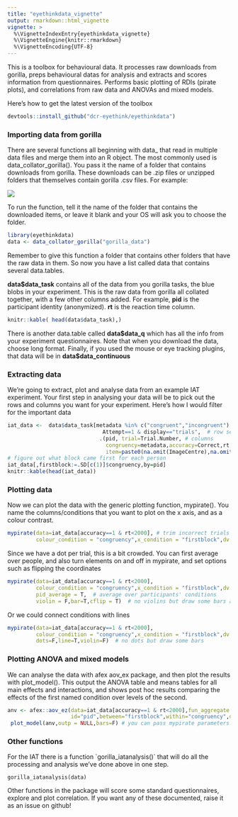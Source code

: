 ```yaml
---
title: "eyethinkdata_vignette"
output: rmarkdown::html_vignette
vignette: >
  %\VignetteIndexEntry{eyethinkdata_vignette}
  %\VignetteEngine{knitr::rmarkdown}
  %\VignetteEncoding{UTF-8}
---
```


This is a toolbox for behavioural data. It processes raw downloads from gorilla, preps behavioural datas for analysis and extracts and scores information from questionnaires. Performs basic plotting of RDIs (pirate plots), and correlations from raw data and ANOVAs and mixed models.

Here's how to get the latest version of the toolbox

```r
devtools::install_github("dcr-eyethink/eyethinkdata")
```

### Importing data from gorilla

There are several functions all beginning with data\_ that read in multiple data files and merge them into an R object. The most commonly used is data_collator_gorilla(). You pass it the name of a folder that contains downloads from gorilla. These downloads can be .zip files or unzipped folders that themselves contain gorilla .csv files. For example:

![](datafolder.png)

To run the function, tell it the name of the folder that contains the downloaded items, or leave it blank and your OS will ask you to choose the folder.

```r
library(eyethinkdata)
data <- data_collator_gorilla("gorilla_data")
```

Remember to give this function a folder that contains other folders that have the raw data in them. So now you have a list called data that contains several data.tables.

**data\$data_task** contains all of the data from you gorilla tasks, the blue blobs in your experiment. This is the raw data from gorilla all collated together, with a few other columns added. For example, **pid** is the participant identity (anonymized). **rt** is the reaction time column.

```r
knitr::kable( head(data$data_task),)
```

There is another data.table called **data\$data_q** which has all the info from your experiment questionnaires. Note that when you download the data, choose long format. Finally, if you used the mouse or eye tracking plugins, that data will be in **data\$data_continuous**

### Extracting data

We're going to extract, plot and analyse data from an example IAT experiment. Your first step in analysing your data will be to pick out the rows and columns you want for your experiment. Here's how I would filter for the important data

```r
iat_data <-  data$data_task[metadata %in% c("congruent","incongruent") & # row selection
                              Attempt==1 & display=="trials",  # row selection
                             .(pid, trial=Trial.Number, # columns  
                               congruency=metadata,accuracy=Correct,rt,   # columns    
                               item=paste0(na.omit(ImageCentre),na.omit(TextCentre)))]          
# figure out what block came first for each person
iat_data[,firstblock:=.SD[c(1)]$congruency,by=pid] 
knitr::kable(head(iat_data))
```

### Plotting data

Now we can plot the data with the generic plotting function, mypirate(). You name the columns/conditions that you want to plot on the x axis, and as a colour contrast.

```r
mypirate(data=iat_data[accuracy==1 & rt<2000], # trim incorrect trials and outliers
         colour_condition = "congruency",x_condition = "firstblock",dv = "rt")
```

Since we have a dot per trial, this is a bit crowded. You can first average over people, and also turn elements on and off in mypirate, and set options such as flipping the coordinates

```r
mypirate(data=iat_data[accuracy==1 & rt<2000],
         colour_condition = "congruency",x_condition = "firstblock",dv = "rt",
         pid_average = T,  # average over participants' conditions
         violin = F,bar=T,cflip = T)  # no violins but draw some bars and flip axes
```

Or we could connect conditions with lines

```r
mypirate(data=iat_data[accuracy==1 & rt<2000],
         colour_condition = "congruency",x_condition = "firstblock",dv = "rt",
         dots=F,line=T,violin=F)  # no dots but draw some bars
```

### Plotting ANOVA and mixed models

We can analyse the data with afex aov_ex package, and then plot the results with plot_model(). This output the ANOVA table and means tables for all main effects and interactions, and shows post hoc results comparing the effects of the first named condition over levels of the second.

```r
anv <- afex::aov_ez(data=iat_data[accuracy==1 & rt<2000],fun_aggregate = mean,
                    id="pid",between="firstblock",within="congruency",dv="rt")
 plot_model(anv,outp = NULL,bars=F) # you can pass mypirate parameters to this function 
```

### Other functions

For the IAT there is a function \`gorilla_iatanalysis()\` that will do all the processing and analysis we've done above in one step.

``` {reval="FALSE"}
gorilla_iatanalysis(data)
```

Other functions in the package will score some standard questionnaires, explore and plot correlation. If you want any of these documented, raise it as an issue on github!

